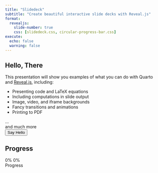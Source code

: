 ```yaml
---
title: "Slidedeck"
subtitle: "Create beautiful interactive slide decks with Reveal.js"
format:
  revealjs: 
    slide-number: true
    css: [slidedeck.css, circular-progress-bar.css]
execute:
  echo: false
  warning: false    
---
```


## Hello, There

This presentation will show you examples of what you can do with Quarto and [Reveal.js](https://revealjs.com), including:

-   Presenting code and LaTeX equations
-   Including computations in slide output
-   Image, video, and iframe backgrounds
-   Fancy transitions and animations
-   Printing to PDF

...<div class="foo">and much more</div>

<form>  
  <input type="button" value="Say Hello" onclick="msg()"/>  
</form> 

<script type="text/javascript">
  function msg(){  
    alert("Hello, Local Slidedeck Script!");  
  }
</script>  

<script type="text/javascript" src="https://raw.githack.com/vanHeemstraSystems/quarto-revealjs/main/slidedeck.js"></script>

## Progress

```{=html}
<div class="container">
  <div class="circular-progress">
    <span class="progress-value">0%</span>
    <span class="progress-loaded-value">0%</span>
  </div>
  <span class="text">Progress</span>
</div>
```

<script type="text/javascript">
  
function getPromise(URL) {
  let promise = new Promise(function (resolve, reject) {
    let req = new XMLHttpRequest();
    req.open("GET", URL);
    req.onload = function () {
      if (req.status == 200) {
        resolve(req.response);
      } else {
        reject("There is an error!");
      }
    };
    req.send();
  });
  return promise;
}

const ALL_PROGRESS_URL = 'https://raw.githack.com/vanHeemstraSystems/quarto-revealjs/main/data/progress.json';  

let promise = getPromise(ALL_PROGRESS_URL);

let loading = true;
loading && console.log('Loading ...'); 

const consumer = () => {  
    promise.finally(() => {
      loading = false;
      console.log(`Promise Settled and loading is ${loading}`);
    }).then((result) => {
      data = JSON.parse(result);
      console.log(data);
  
      let circularProgress = document.querySelector(".circular-progress"),
          progressValue = document.querySelector(".progress-value"),
          progressLoadedValue = document.querySelector(".progress-loaded-value");

      let progressStartValue = 0,    
          progressEndValue = 90,
          speed = 100;

      let progress = setInterval(() => {
          progressStartValue++;
          progressValue.textContent = `${progressStartValue}%`
          progressLoadedValue.textContent = `${progressLoadedEndValue}%`
          circularProgress.style.background = `conic-gradient(#7d2ae8 ${progressStartValue * 3.6}deg, #ededed 0deg)`
          if(progressStartValue == progressEndValue){
              clearInterval(progress);
          }
      }, speed);  
  
      // return data;
    }).catch((error) => {
      console.log(error)
    });
}

let progressLoadedEndValue = consumer();

/*
let progressData = fetch("https://raw.githack.com/vanHeemstraSystems/quarto-revealjs/main/data/progress.json", {
    mode: 'cors',
    headers: {
      'Access-Control-Allow-Origin':'*'
    }
  })
  .then(res => res.json());
*/  

</script>
